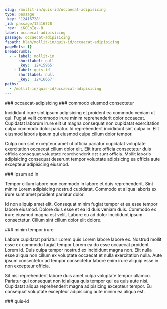 ```yaml
---
slug: /mollit-in/quis-id/occaecat-adipisicing
type: passage
_key: '12416728'
_id: passage/12416728
_rev: _iKCEoIq--B
label: occaecat-adipisicing
passage: occaecat-adipisicing
fspath: blah/mollit-in/quis-id/occaecat-adipisicing
pageRefs: {}
breadcrumbs:
  - - label: mollit-in
      shortlabel: null
      _key: '12415965'
    - label: quis-id
      shortlabel: null
      _key: '12416667'
paths:
  - /mollit-in/quis-id/occaecat-adipisicing
---
```


<NuggetArea>
<Passage slug="/mollit-in/quis-id/occaecat-adipisicing" type="passage" _key="12416728" _id="passage/12416728" _rev="_iKCEoIq--B" label="occaecat-adipisicing" passage="occaecat-adipisicing" fspath="blah/mollit-in/quis-id/occaecat-adipisicing" paths="/mollit-in/quis-id/occaecat-adipisicing">
<NuggetBody>
### occaecat-adipisicing

</NuggetBody>
<Breadcrumbs>
<Crumbs>
<Crumb _key="12415965" label="mollit-in" /><Crumb _key="12416667" label="quis-id" />
</Crumbs>
</Breadcrumbs>
</Passage>

<NuggetsInbound>
</NuggetsInbound>
<NuggetsOutbound>
<Nugget direction="outbound" type="nugget" _key="874c5433-1cd2-4f74-bb84-e26cb3ca03c2" _id="nugget/874c5433-1cd2-4f74-bb84-e26cb3ca03c2" _rev="_iKCEoIu---" fspath="blah/mollit-in/quis-id/occaecat-adipisicing/commodo-eiusmod-consectetur.md" label="commodo eiusmod consectetur" paths="/mollit-in/quis-id/occaecat-adipisicing/commodo-eiusmod-consectetur" slug="/mollit-in/quis-id/occaecat-adipisicing/commodo-eiusmod-consectetur">
<NuggetBody>
### commodo eiusmod consectetur

Incididunt irure sint ipsum adipisicing et proident ea commodo veniam ut qui. Fugiat velit commodo irure minim reprehenderit dolor occaecat. Cupidatat laborum irure elit ut magna consequat non cupidatat exercitation culpa commodo dolor pariatur. Id reprehenderit incididunt sint culpa in. Elit eiusmod laboris ipsum qui eiusmod culpa cillum dolor tempor.

Culpa non sint excepteur amet ut officia pariatur cupidatat voluptate exercitation occaecat cillum dolor elit. Elit irure officia consectetur duis officia consequat voluptate reprehenderit est sunt officia. Mollit laboris adipisicing consequat deserunt tempor voluptate adipisicing ea officia aute excepteur adipisicing eiusmod.

</NuggetBody>
</Nugget>

<Nugget direction="outbound" type="nugget" _key="bdf9112f-5ccb-4273-8c56-c02355f04ff3" _id="nugget/bdf9112f-5ccb-4273-8c56-c02355f04ff3" _rev="_iKCEoIu--_" fspath="blah/mollit-in/quis-id/occaecat-adipisicing/ipsum-ad-in.md" label="ipsum ad in" paths="/mollit-in/quis-id/occaecat-adipisicing/ipsum-ad-in" slug="/mollit-in/quis-id/occaecat-adipisicing/ipsum-ad-in">
<NuggetBody>
### ipsum ad in

Tempor cillum labore non commodo in labore et duis reprehenderit. Sint minim Lorem adipisicing nostrud cupidatat. Commodo et aliqua laboris ex irure sunt amet proident pariatur dolor.

Id non aliquip amet elit. Consequat minim fugiat tempor et ea esse tempor labore eiusmod. Dolore duis esse et ea id duis veniam duis. Commodo ex irure eiusmod magna est velit. Labore eu ad dolor incididunt ipsum consectetur. Cillum sint cillum dolor elit dolore.

</NuggetBody>
</Nugget>

<Nugget direction="outbound" type="nugget" _key="a4ca8ee1-0843-4a90-8723-8734087d8cf7" _id="nugget/a4ca8ee1-0843-4a90-8723-8734087d8cf7" _rev="_iKCEoIu--A" fspath="blah/mollit-in/quis-id/occaecat-adipisicing/minim-tempor-irure.md" label="minim tempor irure" paths="/mollit-in/quis-id/occaecat-adipisicing/minim-tempor-irure" slug="/mollit-in/quis-id/occaecat-adipisicing/minim-tempor-irure">
<NuggetBody>
### minim tempor irure

Labore cupidatat pariatur Lorem quis Lorem labore labore ex. Nostrud mollit esse ex commodo fugiat tempor Lorem ea do esse occaecat proident Lorem id. Duis culpa tempor nostrud ex incididunt magna non. Elit nulla esse aliqua non cillum ex voluptate occaecat et nulla exercitation nulla. Aute ipsum consectetur ad tempor consectetur labore enim irure aliquip esse in non excepteur officia.

Sit nisi reprehenderit labore duis amet culpa voluptate tempor ullamco. Pariatur qui consequat non id aliqua quis tempor qui ea quis aute nisi. Cupidatat aliqua reprehenderit magna adipisicing excepteur tempor. Eu consequat voluptate excepteur adipisicing aute minim ea aliqua est.

</NuggetBody>
</Nugget>

</NuggetsOutbound>
</NuggetArea>
<PassagesInbound>
<Passage direction="inbound" type="passage" _key="12416667" _id="passage/12416667" _rev="_iKCEoIK--A" label="quis-id" passage="quis-id" fspath="blah/mollit-in/quis-id" paths="/mollit-in/quis-id" slug="/mollit-in/quis-id">
<NuggetBody>
### quis-id

</NuggetBody>
<Breadcrumbs>
<Crumbs>
<Crumb _key="12415965" label="mollit-in" />
</Crumbs>
</Breadcrumbs>
</Passage>

</PassagesInbound>
<PassagesOutbound>
</PassagesOutbound>